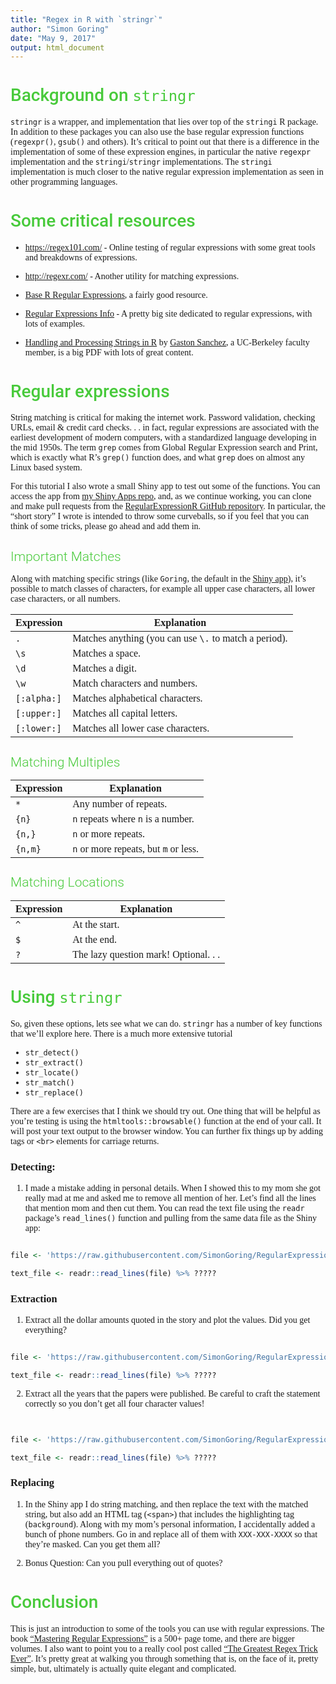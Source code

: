 ```yaml
---
title: "Regex in R with `stringr`"
author: "Simon Goring"
date: "May 9, 2017"
output: html_document
---
```


<style>
      @import url('https://fonts.googleapis.com/css?family=Roboto:400,700');
      @import url('https://fonts.googleapis.com/css?family=Droid+Serif');
      body {
        font-family: 'Droid Serif', serif;
      }
      h1 {
        font-family: 'Roboto';
        font-weight: 500;
        line-height: 1.1;
        color: #48ca3b;
      }
      h2 {
        font-family: 'Roboto';
        font-weight: 300;
        line-height: 1;
        color: #48ca3b;
      }
</style>

# Background on `stringr`

`stringr` is a wrapper, and implementation that lies over top of the `stringi` R package.  In addition to these packages you can also use the base regular expression functions (`regexpr()`, `gsub()` and others).  It's critical to point out that there is a difference in the implementation of some of these expression engines, in particular the native `regexpr` implementation and the `stringi`/`stringr` implementations.  The `stringi` implementation is much closer to the native regular expression implementation as seen in other programming languages.

# Some critical resources

* [https://regex101.com/]() - Online testing of regular expressions with some great tools and breakdowns of expressions.

* [http://regexr.com/]() - Another utility for matching expressions.

* [Base R Regular Expressions](https://stat.ethz.ch/R-manual/R-devel/library/base/html/regex.html), a fairly good resource.

* [Regular Expressions Info](http://www.regular-expressions.info/) - A pretty big site dedicated to regular expressions, with lots of examples.

* [Handling and Processing Strings in R](http://gastonsanchez.com/Handling_and_Processing_Strings_in_R.pdf) by [Gaston Sanchez](http://gastonsanchez.com/), a UC-Berkeley faculty member, is a big PDF with lots of great content.

# Regular expressions

String matching is critical for making the internet work.  Password validation, checking URLs, email & credit card checks. . . in fact, regular expressions are associated with the earliest development of modern computers, with a standardized language developing in the mid 1950s.  The term `grep` comes from Global Regular Expression search and Print, which is exactly what R's `grep()` function does, and what `grep` does on almost any Linux based system.

For this tutorial I also wrote a small Shiny app to test out some of the functions.  You can access the app from [my Shiny Apps repo](https://simongoring.shinyapps.io/RegularExpressionR/), and, as we continue working, you can clone and make pull requests from the [RegularExpressionR GitHub repository](https://github.com/SimonGoring/RegularExpressionR/).  In particular, the "short story" I wrote is intended to throw some curveballs, so if you feel that you can think of some tricks, please go ahead and add them in.

## Important Matches

Along with matching specific strings (like `Goring`, the default in the [Shiny app](https://simongoring.shinyapps.io/RegularExpressionR/)), it's possible to match classes of characters, for example all upper case characters, all lower case characters, or all numbers.

| Expression | Explanation |
| ---------- | ------------ |
| `.`  | Matches anything (you can use `\.` to match a period). |
| `\s` | Matches a space. |
| `\d` | Matches a digit. |
| `\w` | Match characters and numbers. |
| `[:alpha:]` | Matches alphabetical characters. |
| `[:upper:]` | Matches all capital letters. |
| `[:lower:]` | Matches all lower case characters. |

## Matching Multiples

| Expression | Explanation |
| ---------- | ------------ |
| `*` | Any number of repeats. |
| `{n}` | `n` repeats where `n` is a number. |
| `{n,}` | `n` or more repeats. |
| `{n,m}` | `n` or more repeats, but `m` or less. |

## Matching Locations

| Expression | Explanation |
| ---------- | ------------ |
| `^` | At the start. |
| `$` | At the end. |
| `?` | The lazy question mark! Optional. . . |

# Using `stringr`

So, given these options, lets see what we can do.  `stringr` has a number of key functions that we'll explore here.  There is a much more extensive tutorial 

* `str_detect()`
* `str_extract()`
* `str_locate()`
* `str_match()`
* `str_replace()`

There are a few exercises that I think we should try out.  One thing that will be helpful as you're testing is using the `htmltools::browsable()` function at the end of your call.  It will post your text output to the browser window.  You can further fix things up by adding tags or `<br>` elements for carriage returns.

### Detecting:

1.  I made a mistake adding in personal details.  When I showed this to my mom she got really mad at me and asked me to remove all mention of her.  Let's find all the lines that mention mom and then cut them.   You can read the text file using the `readr` package's `read_lines()` function and pulling from the same data file as the Shiny app:

```r

file <- 'https://raw.githubusercontent.com/SimonGoring/RegularExpressionR/master/data/raw_file.txt'

text_file <- readr::read_lines(file) %>% ?????


```

<!-- 
text_file <- readr::read_lines(file) %>% subset(!grepl("mom", .))
# grepl is "logical" as opposed to a numeric vector.
- OR -
text_file <- readr::read_lines(file) %>% subset(!stringr::str_detect(., "mom")) %>% stringr::str_view(".")
-->

### Extraction

1. Extract all the dollar amounts quoted in the story and plot the values.  Did you get everything?

```r

file <- 'https://raw.githubusercontent.com/SimonGoring/RegularExpressionR/master/data/raw_file.txt'

text_file <- readr::read_lines(file) %>% ?????

```

<!-- 
Answer:
readr::read_lines(file) %>% 
stringr::str_extract_all("\\$\\d*") %>% 
unlist %>% na.omit %>% 
stringr::str_extract("\\d(?,){1,}") %>% as.numeric %>% plot

# Could add gsub ",", "" to remove the commas.
-->

2. Extract all the years that the papers were published.  Be careful to craft the statement correctly so you don't get all four character values!

```r


file <- 'https://raw.githubusercontent.com/SimonGoring/RegularExpressionR/master/data/raw_file.txt'

text_file <- readr::read_lines(file) %>% ?????

```

### Replacing

1.  In the Shiny app I do string matching, and then replace the text with the matched string, but also add an HTML tag (`<span>`) that includes the highlighting tag (`background`).  Along with my mom's personal information, I accidentally added a bunch of phone numbers.  Go in and replace all of them with `XXX-XXX-XXXX` so that they're masked.  Can you get them all?

2.  Bonus Question: Can you pull everything out of quotes?

<!-- ("([^"]|"")*") -->

# Conclusion

This is just an introduction to some of the tools you can use with regular expressions.  The book ["Mastering Regular Expressions"](http://shop.oreilly.com/product/9780596528126.do) is a 500+ page tome, and there are bigger volumes.  I also want to point you to a really cool post called ["The Greatest Regex Trick Ever"](http://www.rexegg.com/regex-best-trick.html).  It's pretty great at walking you through something that is, on the face of it, pretty simple, but, ultimately is actually quite elegant and complicated.

